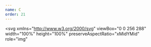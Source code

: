 ```yaml
---
name: C
order: 21
---
```


<svg
  xmlns="http://www.w3.org/2000/svg"
  viewBox="0 0 256 288"
  width="100%"
  height="100%"
  preserveAspectRatio="xMidYMid"
  role="img"
>
  <defs>
    <mask id="c-logo">
      <path
        d="M255.987 85.672c-.002-4.843-1.037-9.122-3.129-12.794-2.055-3.612-5.134-6.638-9.262-9.032-34.081-19.67-68.195-39.28-102.264-58.97-9.185-5.307-18.091-5.114-27.208.27-13.565 8.008-81.481 46.956-101.719 58.689C4.071 68.665.015 76.056.013 85.663 0 125.221.013 164.777 0 204.336c.002 4.736.993 8.932 2.993 12.55 2.056 3.72 5.177 6.83 9.401 9.278 20.239 11.733 88.164 50.678 101.726 58.688 9.121 5.387 18.027 5.579 27.215.27 34.07-19.691 68.186-39.3 102.272-58.97 4.224-2.447 7.345-5.559 9.401-9.276 1.997-3.618 2.99-7.814 2.992-12.551 0 0 0-79.094-.013-118.653"
        fill="#fff"
      />
      <path
        d="m154.456 126.968 39.839.281c0-16.599-16.802-57.249-64.973-57.249-30.691 0-71.951 19.512-71.951 75.61 0 56.097 40.447 74.39 71.951 74.39 51.017 0 63.21-35.302 63.21-55.252l-38.007-2.173s1.017 23.075-25.406 23.075c-24.39 0-28.46-29.878-28.46-40.04 0-15.447 5.493-40.244 28.46-40.244 22.968 0 25.337 21.602 25.337 21.602"
        fill="#000"
      />
    </mask>
  </defs>
  <path mask="url(#c-logo)" fill="currentColor" d="M0 0h256v288H0z" />
</svg>
